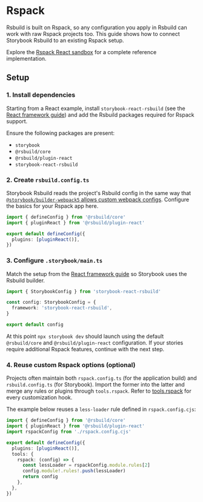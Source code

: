
# Rspack

Rsbuild is built on Rspack, so any configuration you apply in Rsbuild can work with raw Rspack projects too. This guide shows how to connect Storybook Rsbuild to an existing Rspack setup.

Explore the [Rspack React sandbox](https://github.com/rspack-contrib/storybook-rsbuild/tree/main/sandboxes/rspack-react-18) for a complete reference implementation.

## Setup

### 1. Install dependencies

Starting from a React example, install `storybook-react-rsbuild` (see the [React framework guide](/guide/framework/react)) and add the Rsbuild packages required for Rspack support.

<PackageManagerTabs command="install @rsbuild/core @rsbuild/plugin-react -D" />

Ensure the following packages are present:

- `storybook`
- `@rsbuild/core`
- `@rsbuild/plugin-react`
- `storybook-react-rsbuild`

### 2. Create `rsbuild.config.ts`

Storybook Rsbuild reads the project's Rsbuild config in the same way that [`@storybook/builder-webpack5` allows custom webpack configs](https://storybook.js.org/docs/builders/webpack#import-a-custom-webpack-configuration). Configure the basics for your Rspack app here.

```ts title=rsbuild.config.ts
import { defineConfig } from '@rsbuild/core'
import { pluginReact } from '@rsbuild/plugin-react'

export default defineConfig({
  plugins: [pluginReact()],
})
```

### 3. Configure `.storybook/main.ts`

Match the setup from the [React framework guide](/guide/framework/react#configure-storybookmaints) so Storybook uses the Rsbuild builder.

```ts title=.storybook/main.ts
import { StorybookConfig } from 'storybook-react-rsbuild'

const config: StorybookConfig = {
  framework: 'storybook-react-rsbuild',
}

export default config
```

At this point `npx storybook dev` should launch using the default `@rsbuild/core` and `@rsbuild/plugin-react` configuration. If your stories require additional Rspack features, continue with the next step.

### 4. Reuse custom Rspack options (optional)

Projects often maintain both `rspack.config.ts` (for the application build) and `rsbuild.config.ts` (for Storybook). Import the former into the latter and merge any rules or plugins through `tools.rspack`. Refer to [tools.rspack](https://rsbuild.rs/config/tools/rspack) for every customization hook.

The example below reuses a `less-loader` rule defined in `rspack.config.cjs`:

```ts title=rsbuild.config.ts {3,7-13}
import { defineConfig } from '@rsbuild/core'
import { pluginReact } from '@rsbuild/plugin-react'
import rspackConfig from './rspack.config.cjs'

export default defineConfig({
  plugins: [pluginReact()],
  tools: {
    rspack: (config) => {
      const lessLoader = rspackConfig.module.rules[2]
      config.module!.rules!.push(lessLoader)
      return config
    },
  },
})
```
